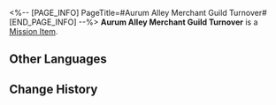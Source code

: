 <%-- [PAGE_INFO]
PageTitle=#Aurum Alley Merchant Guild Turnover#
[END_PAGE_INFO] --%>
{{Item Infobox
|id          = 140252
|image       = Item Aurum Alley Merchant Guild Turnover.png
|type        = Mission Item
|invCategory = Missions
|rarity      = 3
|effect      = 
|description = The most tangible achievement of the Aurum Alley revival project. It demonstrates that the Alley still has plenty of life in it.
}}
'''Aurum Alley Merchant Guild Turnover''' is a [[Mission Item]].

==Other Languages==
{{Other Languages
|en   = Aurum Alley Merchant Guild Turnover
|zhs  = 金人巷商会营业额
|zht  = 金人巷商會營業額
|ja   = 金人巷商会の売上高
|ko   = 금 조각상 거리 상회 매출
|es   = Transacción comercial del gremio del Callejón Aurum
|fr   = Chiffre d'affaires de la Guilde des commerçants de l'allée des Aurums
|ru   = Оборот торговой гильдии Переулка ауруматонов
|th   = ยอดรายได้ของสมาคมการค้าแห่งตรอก Aurum
|vi   = Doanh Thu Thương Hội Phố Kim Nhân
|de   = Umsatz der Handelsgilde der Aurum-Allee
|id   = Omset Serikat Dagang Aurum Alley
|pt   = Faturamento da Guilda de Comerciantes do Beco Aurum
}}

==Change History==
{{Change History|1.3}}